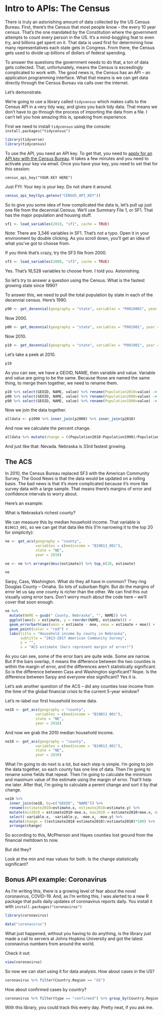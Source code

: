 # Intro to APIs: The Census

There is truly an astonishing amount of data collected by the US Census Bureau. First, there's the Census that most people know -- the every 10 year census. That's the one mandated by the Constitution where the government attempts to count every person in the US. It's a mind-boggling feat to even try, and billions get spent on it. That data is used first for determining how many representatives each state gets in Congress. From there, the Census gets used to divide up billions of dollars of federal spending. 

To answer the questions the government needs to do that, a ton of data gets collected. That, unfortunately, means the Census is exceedingly complicated to work with. The good news is, the Census has an API -- an application programming interface. What that means is we can get data directly through the Census Bureau via calls over the internet. 

Let's demonstrate. 

We're going to use a library called `tidycensus` which makes calls to the Census API in a very tidy way, and gives you back tidy data. That means we don't have to go through the process of importing the data from a file. I can't tell you how amazing this is, speaking from experience.

First we need to install `tidycensus` using the console: `install.packages("tidycensus")`

```r
library(tidyverse)
library(tidycensus)
```

To use the API, you need an API key. To get that, you need to [apply for an API key with the Census Bureau](https://api.census.gov/data/key_signup.html). It takes a few minutes and you need to activate your key via email. Once you have your key, you need to set that for this session:

```
census_api_key("YOUR KEY HERE")
```

Just FYI: Your key is your key. Do not share it around. 

```r
census_api_key(Sys.getenv("CENSUS_API_KEY"))
```

So to give you some idea of how complicated the data is, let's pull up just one file from the decennial Census. We'll use Summary File 1, or SF1. That has the major population and housing stuff. 

```r
sf1 <- load_variables(2010, "sf1", cache = TRUE)
```

Note: There are 3,346 variables in SF1. That's not a typo. Open it in your environment by double clicking. As you scroll down, you'll get an idea of what you've got to choose from. 

If you think that's crazy, try the SF3 file from 2000.

```r
sf3 <- load_variables(2000, "sf3", cache = TRUE)
```

Yes. That's 16,528 variables to choose from. I told you. Astonishing. 

So let's try to answer a question using the Census. What is the fastest growing state since 1990? 

To answer this, we need to pull the total population by state in each of the decennial census. Here's 1990.

```r
p90 <- get_decennial(geography = "state", variables = "P0010001", year = 1990)
```

Now 2000.

```r
p00 <- get_decennial(geography = "state", variables = "P001001", year = 2000)
```

Now 2010.

```r
p10 <- get_decennial(geography = "state", variables = "P001001", year = 2010)
```

Let's take a peek at 2010. 

```r
p10
```

As you can see, we have a GEOID, NAME, then variable and value. Variable and value are going to be the same. Because those are named the same thing, to merge them together, we need to rename them. 

```r
p10 %>% select(GEOID, NAME, value) %>% rename(Population2010=value) -> p2010
p00 %>% select(GEOID, NAME, value) %>% rename(Population2000=value) -> p2000
p90 %>% select(GEOID, NAME, value) %>% rename(Population1990=value) -> p1990
```

Now we join the data together.

```r
alldata <- p1990 %>% inner_join(p2000) %>% inner_join(p2010)
```

And now we calculate the percent change.

```r
alldata %>% mutate(change = ((Population2010-Population1990)/Population1990)*100) %>% arrange(desc(change))
```

And just like that: Nevada. Nebraska is 33rd fastest growing. 

## The ACS

In 2010, the Census Bureau replaced SF3 with the American Community Survey. The Good News is that the data would be updated on a rolling basis. The bad news is that it's more complicated because it's more like survey data with a large sample. That means there's margins of error and confidence intervals to worry about.

Here's an example:

What is Nebraska's richest county?

We can measure this by median household income. That variable is `B19013_001`, so we can get that data like this (I'm narrowing it to the top 20 for simplicity): 
```r
ne <- get_acs(geography = "county", 
              variables = c(medincome = "B19013_001"), 
              state = "NE", 
              year = 2018)

ne <- ne %>% arrange(desc(estimate)) %>% top_n(20, estimate)

ne
```

Sarpy, Cass, Washington. What do they all have in common? They ring Douglas County -- Omaha. So lots of suburban flight. But do the margins of error let us say one county is richer than the other. We can find this out visually using error bars. Don't worry much about the code here --  we'll cover that soon enough. 

```r
ne %>%
  mutate(NAME = gsub(" County, Nebraska", "", NAME)) %>%
  ggplot(aes(x = estimate, y = reorder(NAME, estimate))) +
  geom_errorbarh(aes(xmin = estimate - moe, xmax = estimate + moe)) +
  geom_point(color = "red") +
  labs(title = "Household income by county in Nebraska",
       subtitle = "2013-2017 American Community Survey",
       y = "",
       x = "ACS estimate (bars represent margin of error)")
```

As you can see, some of the error bars are quite wide. Some are narrow. But if the bars overlap, it means the difference between the two counties is within the margin of error, and the differences aren't statistically significant. So is the difference between Cass and Washington significant? Nope. Is the difference between Sarpy and everyone else significant? Yes it is.

Let's ask another question of the ACS -- did any counties lose income from the time of the global financial crisis to the current 5-year window?

Let's re-label our first household income data. 

```r
ne18 <- get_acs(geography = "county", 
              variables = c(medincome = "B19013_001"), 
              state = "NE", 
              year = 2018)
```

And now we grab the 2010 median household income. 

```r
ne10 <- get_acs(geography = "county", 
              variables = c(medincome = "B19013_001"), 
              state = "NE", 
              year = 2010)
```

What I'm going to do next is a lot, but each step is simple. I'm going to join the data together, so each county has one line of data. Then I'm going to rename some fields that repeat. Then I'm going to calculate the minimium and maximum value of the estimate using the margin of error. That'll help me later. After that, I'm going to calculate a perent change and sort it by that change. 

```r
ne10 %>% 
  inner_join(ne18, by=c("GEOID", "NAME")) %>% 
  rename(estimate2010=estimate.x, estimate2018=estimate.y) %>% 
  mutate(min2010 = estimate2010-moe.x, max2010 = estimate2010+moe.x, min2018 = estimate2018-moe.y, max2018 = estimate2018+moe.y) %>% 
  select(-variable.x, -variable.y, -moe.x, -moe.y) %>% 
  mutate(change = ((estimate2018-estimate2010)/estimate2010)*100) %>% 
  arrange(change)
```

So according to this, McPherson and Hayes counties lost ground from the financial meltdown to now.

But did they?

Look at the min and max values for both. Is the change statistically significant?

## Bonus API example: Coronavirus

As I'm writing this, there is a growing level of fear about the novel coronavirus, COVID-19. And, as I'm writing this, I was alerted to a new R package that pulls daily updates of coronavirus reports daily. You install it with `install.packages("coronavirus")`

```r
library(coronavirus)

data("coronavirus") 
```

What just happened, without you having to do anything, is the library just made a call to servers at Johns Hopkins University and got the latest coronavirus numbers from around the world. 

Check it out:

```r
view(coronavirus)
```

So now we can start using it for data analysis. How about cases in the US?

```r
coronavirus %>% filter(Country.Region == "US")
```

How about confirmed cases by country?

```r
coronavirus %>% filter(type == "confirmed") %>% group_by(Country.Region) %>% summarize(total=sum(cases)) %>% arrange(desc(total))
```

With this library, you could track this every day. Pretty neat, if you ask me.
